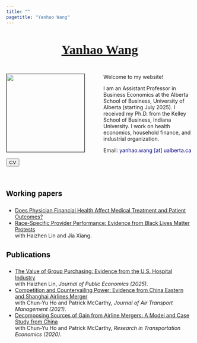 ```yaml
---
title: ""
pagetitle: "Yanhao Wang"
---
```


<br>

<link rel="stylesheet" href="style.css" type="text/css">

<div style="text-align: center"><span style="color:Navy; font-size: 26pt; font-family:'Georgia'" ><b>[Yanhao Wang](https://www.chinesenamesinenglish.com/wiki/Yanhao)</b></span></div>

<br>

<div><img src="images/KSB_YanhaoWang_2018Fall_compact.jpg" style="width: 210px; border:0.3px solid; margin-left: 0px; margin-right: 50px" align="left"> 

Welcome to my website!

I am an Assistant Professor in Business Economics at the Alberta School of Business, University of Alberta (starting July 2025). I received my Ph.D. from the Kelley School of Business, Indiana University. I work on health economics, household finance, and industrial organization. 

Email: <span style="color:navy">yanhao.wang [at] ualberta.ca</span>

[<button class="button-13" role="button">CV</button>](files/cv/cv.pdf)</div>

<br>

### <span style="color:Black;font-family:'Arial';font-size:15pt;font-weight:bold;line-height:2em">Working papers<span>
- [Does Physician Financial Health Affect Medical Treatment and Patient Outcomes?](files/paper/PhysicianFinancialHealth_YanhaoWang_June2025.pdf) 
- [Race-Specific Provider Performance: Evidence from Black Lives Matter Protests]()<br>
with Haizhen Lin and Jia Xiang.

### <span style="color:Black;font-family:'Arial';font-size:15pt;font-weight:bold;line-height:2em">Publications<span>
- [The Value of Group Purchasing: Evidence from the U.S. Hospital Industry](https://doi.org/10.1016/j.jpubeco.2025.105380)<br> 
with Haizhen Lin, *Journal of Public Economics (2025)*. 
- [Competition and Countervailing Power: Evidence from China Eastern and Shanghai Airlines Merger](https://doi.org/10.1016/j.jairtraman.2020.101990)<br>
with Chun-Yu Ho and Patrick McCarthy, *Journal of Air Transport Management (2021)*.
- [Decomposing Sources of Gain from Airline Mergers: A Model and Case Study from China](https://doi.org/10.1016/j.retrec.2020.100996)<br>
with Chun-Yu Ho and Patrick McCarthy, *Research in Transportation Economics (2020)*.

<!-- ### <span style="color:Black;font-family:'Arial';font-size:15pt;font-weight:bold;line-height:2em">Teaching<span>
- [Business Economics, Organizations and Management](https://apps.ualberta.ca/catalogue/course/buec/211) *(University of Alberta, Instructor, Fall 2024)*
- [Introduction to International Business](https://apps.ualberta.ca/catalogue/course/buec/342) *(University of Alberta, Instructor, Winter 2025)*
- [Introduction to Managerial Economics and Strategy](https://kelley.iu.edu/faculty-research/courses/course.html?ID=BUS-G300-63) *(Indiana University, Instructor, Fall 2020--2021)* 
- [Economics of Healthcare Analytics](https://oneill.indiana.edu/doc/masters/mshm-curriculum.pdf) *(Indiana University, TA, Spring 2020--2024)* 
- [Game Theory for Business Strategy](https://kelley.iu.edu/faculty-research/courses/course.html?ID=BUS-G303-64) *(Indiana University, TA, Fall 2018)*  -->